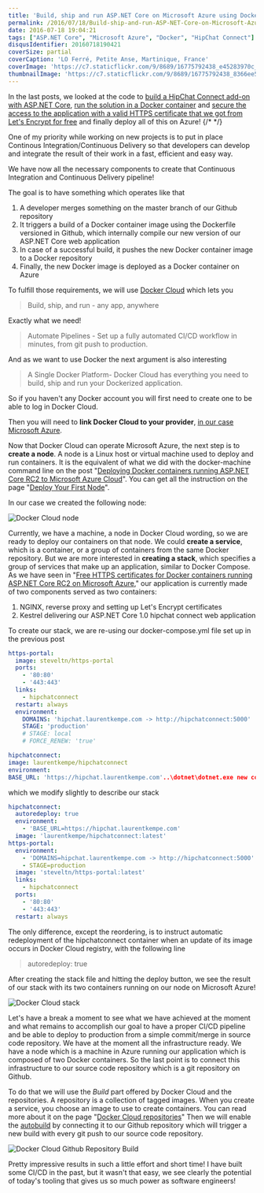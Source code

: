```yaml
---
title: 'Build, ship and run ASP.NET Core on Microsoft Azure using Docker Cloud'
permalink: /2016/07/18/Build-ship-and-run-ASP-NET-Core-on-Microsoft-Azure-using-Docker-Cloud/
date: 2016-07-18 19:04:21
tags: ["ASP.NET Core", "Microsoft Azure", "Docker", "HipChat Connect"]
disqusIdentifier: 20160718190421
coverSize: partial
coverCaption: 'LO Ferré, Petite Anse, Martinique, France'
coverImage: 'https://c7.staticflickr.com/9/8689/16775792438_e45283970c_h.jpg'
thumbnailImage: 'https://c7.staticflickr.com/9/8689/16775792438_8366ee5732_q.jpg'
---
```

In the last posts, we looked at the code to [build a HipChat Connect add-on with ASP.NET Core](http://laurentkempe.com/2016/05/16/ASP-NET-Core-RC2-Docker-and-HipChat-Connect-add-on/), [run the solution in a Docker container](http://laurentkempe.com/2016/06/08/Deploying-Docker-containers-running-ASPNET-Core-RC2-to-Microsoft-Azure-Cloud/) and [secure the access to the application with a valid HTTPS certificate that we got from Let's Encrypt for free](http://laurentkempe.com/2016/06/20/Free-HTTPS-certificates-for-Docker-containers-running-ASPNET-Core-RC2-on-Microsoft-Azure/) and finally deploy all of this on Azure!
{/* <!-- more --> */}

One of my priority while working on new projects is to put in place Continous Integration/Continuous Delivery so that developers can develop and integrate the result of their work in a fast, efficient and easy way.

We have now all the necessary components to create that Continuous Integration and Continuous Delivery pipeline!

The goal is to have something which operates like that

1. A developer merges something on the master branch of our Github repository
2. It triggers a build of a Docker container image using the Dockerfile versioned in Github, which internally compile our new version of our ASP.NET Core web application
3. In case of a successful build, it pushes the new Docker container image to a Docker repository
4. Finally, the new Docker image is deployed as a Docker container on Azure

To fulfill those requirements, we will use [Docker Cloud](https://cloud.docker.com/) which lets you

> Build, ship, and run - any app, anywhere

Exactly what we need!

> Automate Pipelines - Set up a fully automated CI/CD workflow in minutes, from git push to production.

And as we want to use Docker the next argument is also interesting

> A Single Docker Platform- Docker Cloud has everything you need to build, ship and run your Dockerized application.

So if you haven't any Docker account you will first need to create one to be able to log in Docker Cloud.

Then you will need to **link Docker Cloud to your provider**, [in our case Microsoft Azure](https://docs.docker.com/docker-cloud/infrastructure/link-azure/).

Now that Docker Cloud can operate Microsoft Azure, the next step is to **create a node**. A node is a Linux host or virtual machine used to deploy and run containers. It is the equivalent of what we did with the docker-machine command line on the post "[Deploying Docker containers running ASP.NET Core RC2 to Microsoft Azure Cloud](http://laurentkempe.com/2016/06/08/Deploying-Docker-containers-running-ASPNET-Core-RC2-to-Microsoft-Azure-Cloud/)". You can get all the instruction on the page "[Deploy Your First Node](https://docs.docker.com/docker-cloud/getting-started/your_first_node/)".

In our case we created the following node:

![Docker Cloud node](https://c4.staticflickr.com/9/8141/27745012403_54637b1580_o.jpg)

Currently, we have a machine, a node in Docker Cloud wording, so we are ready to deploy our containers on that node. We could **create a service**, which is a container, or a group of containers from the same Docker repository. But we are more interested in **creating a stack**,  which specifies a group of services that make up an application, similar to Docker Compose. As we have seen in "[Free HTTPS certificates for Docker containers running ASP.NET Core RC2 on Microsoft Azure](http://laurentkempe.com/2016/06/20/Free-HTTPS-certificates-for-Docker-containers-running-ASPNET-Core-RC2-on-Microsoft-Azure/)," our application is currently made of two components served as two containers: 
1. NGINX, reverse proxy and setting up Let's Encrypt certificates
2. Kestrel delivering our ASP.NET Core 1.0 hipchat connect web application

To create our stack, we are re-using our docker-compose.yml file set up in the previous post

```yaml {data-file=docker-compose.yml data-gist=d529fcdf54724a900533f26fa4a768c3}
https-portal:
  image: steveltn/https-portal
  ports:
    - '80:80'
    - '443:443'
  links:
    - hipchatconnect
  restart: always
  environment:
    DOMAINS: 'hipchat.laurentkempe.com -> http://hipchatconnect:5000'
    STAGE: 'production'
    # STAGE: local
    # FORCE_RENEW: 'true'

hipchatconnect:
image: laurentkempe/hipchatconnect
environment:
BASE_URL: 'https://hipchat.laurentkempe.com'..\dotnet\dotnet.exe new console
```

which we modify slightly to describe our stack

```yaml {data-file=stackfile.yml data-gist=29165d3e6874cf4cc27d83ead5b8bd28}
hipchatconnect:
  autoredeploy: true
  environment:
    - 'BASE_URL=https://hipchat.laurentkempe.com'
  image: 'laurentkempe/hipchatconnect:latest'
https-portal:
  environment:
    - 'DOMAINS=hipchat.laurentkempe.com -> http://hipchatconnect:5000'
    - STAGE=production
  image: 'steveltn/https-portal:latest'
  links:
    - hipchatconnect
  ports:
    - '80:80'
    - '443:443'
  restart: always
```

The only difference, except the reordering, is to instruct automatic redeployment of the hipchatconnect container when an update of its image occurs in Docker Cloud registry, with the following line

> autoredeploy: true

After creating the stack file and hitting the deploy button, we see the result of our stack with its two containers running on our node on Microsoft Azure!

![Docker Cloud stack](https://c6.staticflickr.com/9/8737/27745039973_30f15757da_o.jpg)

Let's have a break a moment to see what we have achieved at the moment and what remains to accomplish our goal to have a proper CI/CD pipeline and be able to deploy to production from a simple commit/merge in source code repository.
We have at the moment all the infrastructure ready. We have a node which is a machine in Azure running our application which is composed of two Docker containers.
So the last point is to connect this infrastructure to our source code repository which is a git repository on Github.

To do that we will use the *Build* part offered by Docker Cloud and the repositories. A repository is a collection of tagged images. When you create a service, you choose an image to use to create containers. You can read more about it on the page "[Docker Cloud repositories](https://docs.docker.com/docker-cloud/builds/repos/)"
Then we will enable the [autobuild](https://docs.docker.com/docker-cloud/builds/automated-build/) by connecting it to our Github repository which will trigger a new build with every git push to our source code repository.

![Docker Cloud Github Repository Build](https://c6.staticflickr.com/9/8782/28360642885_2f32f1a280_o.jpg)

Pretty impressive results in such a little effort and short time! I have built some CI/CD in the past, but it wasn't that easy, we see clearly the potential of today's tooling that gives us so much power as software engineers!
